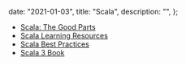 
  date: "2021-01-03",
  title: "Scala",
  description: "",
};


- [Scala: The Good Parts](../blog/scala-the-good-parts)
- [Scala Learning Resources](../blog/scala-learning-resources)
- [Scala Best Practices](../blog/scala-best-practices)
- [Scala 3 Book](https://docs.scala-lang.org/scala3/book/introduction.html)
